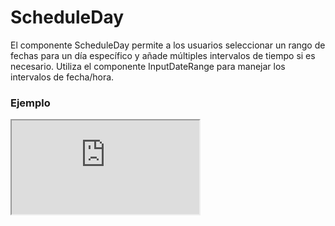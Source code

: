 # ScheduleDay

El componente ScheduleDay permite a los usuarios seleccionar un rango de fechas para un día específico y añade múltiples intervalos de tiempo si es necesario. Utiliza el componente InputDateRange para manejar los intervalos de fecha/hora.


### Ejemplo

<Iframe minHeightIframe="30dvh" src="https://fenextjs-component-storybook.vercel.app/iframe.html?args=&id=schedule-scheduleday--index&viewMode=story" />

### Importación

Para importar el componente ScheduleDay, se puede hacer desde fenextjs

```tsx copy
import { ScheduleDay } from "fenextjs";
```

### Parámetros

| Parámetro | Tipo | Requerido | Default | Descripcion |
| --------- | ---- | --------- | ------- | ----------- |
| className | string | no | '' | Clase CSS para personalizar el contenedor del componente ScheduleDay. |
| defaultValue | ScheduleDayValueType | no | [[undefined, undefined]] | Valor inicial del campo de entrada, representado como un array de rangos de fechas. |
| value | ScheduleDayValueType | no | undefined | Valor actual del campo de entrada, usado para el control del componente desde el exterior. |
| onChange | (v: ScheduleDayValueType) =\> void | no | N/A | Función callback para manejar cambios en el valor del campo de entrada. |
| ButtonProps | Omit\<ButtonProps, 'onClick'\> | no | \{ children: 'Add Time Range' \} | Props para personalizar el botón que añade nuevos intervalos de tiempo. |
| propsStart | InputDateRangeBaseProps | no | \{ label: 'Start time', placeholder: 'Start time' \} | Props específicos para el campo de hora de inicio del rango de fecha. |
| propsEnd | InputDateRangeBaseProps | no | \{ label: 'Final hour', placeholder: 'Final hour' \} | Props específicos para el campo de hora de fin del rango de fecha. |

### Storybook

Para ver el storybook del componente lo puede hacer con este [link](https://fenextjs-component-storybook.vercel.app/?path=/story/schedule-scheduleday--index)

### Usos

- Uso básico del ScheduleDay

```tsx copy
<ScheduleDay onChange={(value) => console.log(value)} />
```

- ScheduleDay con valor predeterminado

```tsx copy
<ScheduleDay defaultValue={[[new Date(2023, 0, 1), new Date(2023, 0, 2)]]} />
```

- ScheduleDay con botón personalizado

```tsx copy
<ScheduleDay ButtonProps={{ children: "Añadir rango de tiempo", className: "mi-clase-boton" }} />
```

